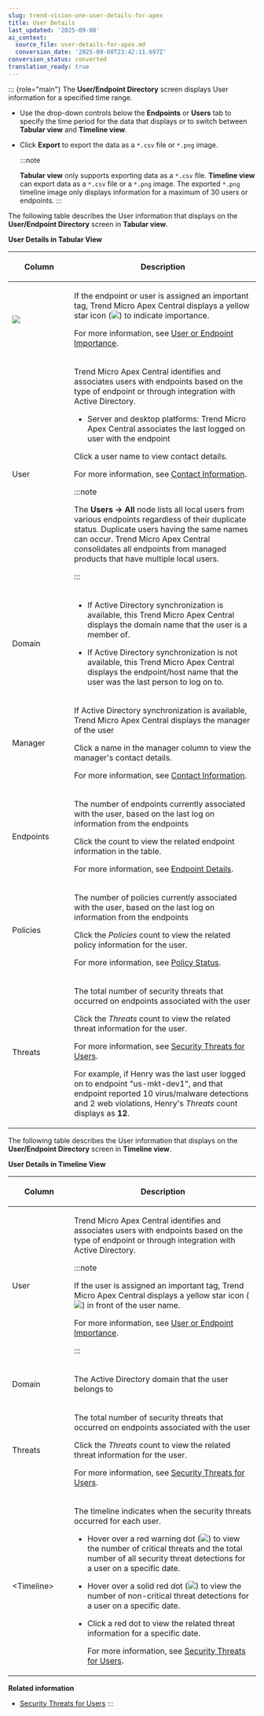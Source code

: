 ```yaml
---
slug: trend-vision-one-user-details-for-apex
title: User Details
last_updated: '2025-09-08'
ai_context:
  source_file: user-details-for-apex.md
  conversion_date: '2025-09-08T23:42:11.697Z'
conversion_status: converted
translation_ready: true
---
```


::: {role="main"}
The **User/Endpoint Directory** screen displays User information for a specified time range.

- Use the drop-down controls below the **Endpoints** or **Users** tab to specify the time period for the data that displays or to switch between **Tabular view** and **Timeline view**.

- Click **Export** to export the data as a `*.csv` file or `*.png` image.

  :::note

  **Tabular view** only supports exporting data as a `*.csv` file. **Timeline view** can export data as a `*.csv` file or a `*.png` image. The exported `*.png` timeline image only displays information for a maximum of 30 users or endpoints.
  :::

The following table describes the User information that displays on the **User/Endpoint Directory** screen in **Tabular view**.

**User Details in Tabular View**

<table>
<colgroup>
<col style="width: 25%" />
<col style="width: 75%" />
</colgroup>
<thead>
<tr>
<th><p>Column</p></th>
<th><p>Description</p></th>
</tr>
</thead>
<tbody>
<tr>
<td><p><img src="./images/importance_icon=GUID-942E1AFF-79D6-48CC-920D-93301F1D6C03=1=en-us=Low.webp" /></p></td>
<td><p>If the endpoint or user is assigned an important tag, Trend Micro Apex Central displays a yellow star icon (<img src="./images/importance_icon=GUID-942E1AFF-79D6-48CC-920D-93301F1D6C03=1=en-us=Low.webp" />) to indicate importance.</p>
<p>For more information, see <a href="trend-vision-one-user-or-endpoint-importance">User or Endpoint Importance</a>.</p></td>
</tr>
<tr>
<td><p>User</p></td>
<td><p>Trend Micro Apex Central identifies and associates users with endpoints based on the type of endpoint or through integration with Active Directory.</p>
<ul>
<li><p>Server and desktop platforms: Trend Micro Apex Central associates the last logged on user with the endpoint</p></li>
</ul>
<p>Click a user name to view contact details.</p>
<p>For more information, see <a href="trend-vision-one-contact-information">Contact Information</a>.</p>


:::note

<p>The <strong>Users → All</strong> node lists all local users from various endpoints regardless of their duplicate status. Duplicate users having the same names can occur. Trend Micro Apex Central consolidates all endpoints from managed products that have multiple local users.</p>


:::

</td>
</tr>
<tr>
<td><p>Domain</p></td>
<td><ul>
<li><p>If Active Directory synchronization is available, this Trend Micro Apex Central displays the domain name that the user is a member of.</p></li>
<li><p>If Active Directory synchronization is not available, this Trend Micro Apex Central displays the endpoint/host name that the user was the last person to log on to.</p></li>
</ul></td>
</tr>
<tr>
<td><p>Manager</p></td>
<td><p>If Active Directory synchronization is available, Trend Micro Apex Central displays the manager of the user</p>
<p>Click a name in the manager column to view the manager's contact details.</p>
<p>For more information, see <a href="trend-vision-one-contact-information">Contact Information</a>.</p></td>
</tr>
<tr>
<td><p>Endpoints</p></td>
<td><p>The number of endpoints currently associated with the user, based on the last log on information from the endpoints</p>
<p>Click the count to view the related endpoint information in the table.</p>
<p>For more information, see <a href="trend-vision-one-endpoint-details">Endpoint Details</a>.</p></td>
</tr>
<tr>
<td><p>Policies</p></td>
<td><p>The number of policies currently associated with the user, based on the last log on information from the endpoints</p>
<p>Click the <em>Policies</em> count to view the related policy information for the user.</p>
<p>For more information, see <a href="trend-vision-one-policy-status-assigned">Policy Status</a>.</p></td>
</tr>
<tr>
<td><p>Threats</p></td>
<td><p>The total number of security threats that occurred on endpoints associated with the user</p>
<p>Click the <em>Threats</em> count to view the related threat information for the user.</p>
<p>For more information, see <a href="trend-vision-one-security-threats-on-users">Security Threats for Users</a>.</p>
<p>For example, if Henry was the last user logged on to endpoint "us-mkt-dev1", and that endpoint reported 10 virus/malware detections and 2 web violations, Henry's <em>Threats</em> count displays as <strong>12</strong>.</p></td>
</tr>
</tbody>
</table>

The following table describes the User information that displays on the **User/Endpoint Directory** screen in **Timeline view**.

**User Details in Timeline View**

<table>
<colgroup>
<col style="width: 25%" />
<col style="width: 75%" />
</colgroup>
<thead>
<tr>
<th><p>Column</p></th>
<th><p>Description</p></th>
</tr>
</thead>
<tbody>
<tr>
<td><p>User</p></td>
<td><p>Trend Micro Apex Central identifies and associates users with endpoints based on the type of endpoint or through integration with Active Directory.</p>


:::note

<p>If the user is assigned an important tag, Trend Micro Apex Central displays a yellow star icon (<img src="./images/importance_icon=GUID-942E1AFF-79D6-48CC-920D-93301F1D6C03=1=en-us=Low.webp" />) in front of the user name.</p>
<p>For more information, see <a href="trend-vision-one-user-or-endpoint-importance">User or Endpoint Importance</a>.</p>


:::

</td>
</tr>
<tr>
<td><p>Domain</p></td>
<td><p>The Active Directory domain that the user belongs to</p></td>
</tr>
<tr>
<td><p>Threats</p></td>
<td><p>The total number of security threats that occurred on endpoints associated with the user</p>
<p>Click the <em>Threats</em> count to view the related threat information for the user.</p>
<p>For more information, see <a href="trend-vision-one-security-threats-on-users">Security Threats for Users</a>.</p></td>
</tr>
<tr>
<td><p>&lt;Timeline&gt;</p></td>
<td><p>The timeline indicates when the security threats occurred for each user.</p>
<ul>
<li><p>Hover over a red warning dot (<img src="./images/user_endpoint_timeline_warning=GUID-CEDDA081-E2E0-4D48-8883-04E44C50A659=1=en-us=Low.webp" />) to view the number of critical threats and the total number of all security threat detections for a user on a specific date.</p></li>
<li><p>Hover over a solid red dot (<img src="./images/user_endpoint_timeline_solid=GUID-9B3E30AF-1B6A-49D9-9716-E8ABB9D0A62C=1=en-us=Low.webp" />) to view the number of non-critical threat detections for a user on a specific date.</p></li>
<li><p>Click a red dot to view the related threat information for a specific date.</p>
<p>For more information, see <a href="trend-vision-one-security-threats-on-users">Security Threats for Users</a>.</p></li>
</ul></td>
</tr>
</tbody>
</table>

**Related information**

- [Security Threats for Users](security-threats-on-users.mdx)
:::
